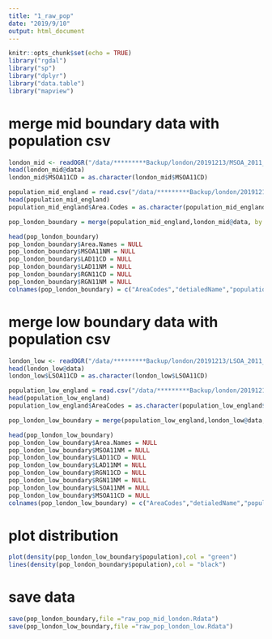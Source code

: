 ```yaml
---
title: "1_raw_pop"
date: "2019/9/10"
output: html_document
---
```


```r
knitr::opts_chunk$set(echo = TRUE)
library("rgdal")
library("sp")
library("dplyr")
library("data.table")
library("mapview")
```

# merge mid boundary data with population csv

```r
london_mid <- readOGR("/data/*********Backup/london/20191213/MSOA_2011_London_3857.shp")
head(london_mid@data)
london_mid$MSOA11CD = as.character(london_mid$MSOA11CD)

population_mid_england = read.csv("/data/*********Backup/london/20191213/Rspace/pop/2015_pop_england_mid.csv")
head(population_mid_england)
population_mid_england$Area.Codes = as.character(population_mid_england$Area.Codes)

pop_london_boundary = merge(population_mid_england,london_mid@data, by.x = "Area.Codes", by.y = "MSOA11CD", all.y = TRUE)

head(pop_london_boundary)
pop_london_boundary$Area.Names = NULL
pop_london_boundary$MSOA11NM = NULL
pop_london_boundary$LAD11CD = NULL
pop_london_boundary$LAD11NM = NULL
pop_london_boundary$RGN11CD = NULL
pop_london_boundary$RGN11NM = NULL
colnames(pop_london_boundary) = c("AreaCodes","detialedName","population","USUALRES","HHOLDRES",  "COMESTRES","POPDEN","HHOLDS","AVHHOLDSZ")


```


# merge low boundary data with population csv

```r
london_low <- readOGR("/data/*********Backup/london/20191213/LSOA_2011_London_3857.shp")
head(london_low@data)
london_low$LSOA11CD = as.character(london_low$LSOA11CD)

population_low_england = read.csv("/data/*********Backup/london/20191213/Rspace/pop/2015_pop_low.csv")
head(population_low_england)
population_low_england$AreaCodes = as.character(population_low_england$AreaCodes)

pop_london_low_boundary = merge(population_low_england,london_low@data, by.x = "AreaCodes", by.y = "LSOA11CD", all.y = TRUE)

head(pop_london_low_boundary)
pop_london_low_boundary$Area.Names = NULL
pop_london_low_boundary$MSOA11NM = NULL
pop_london_low_boundary$LAD11CD = NULL
pop_london_low_boundary$LAD11NM = NULL
pop_london_low_boundary$RGN11CD = NULL
pop_london_low_boundary$RGN11NM = NULL
pop_london_low_boundary$LSOA11NM = NULL
pop_london_low_boundary$MSOA11CD = NULL
colnames(pop_london_low_boundary) = c("AreaCodes","detialedName","population","USUALRES","HHOLDRES",  "COMESTRES","POPDEN","HHOLDS","AVHHOLDSZ")

```
# plot distribution
```r
plot(density(pop_london_low_boundary$population),col = "green")
lines(density(pop_london_boundary$population),col = "black")

```
# save data
```r
save(pop_london_boundary,file ="raw_pop_mid_london.Rdata")
save(pop_london_low_boundary,file ="raw_pop_london_low.Rdata")
```


